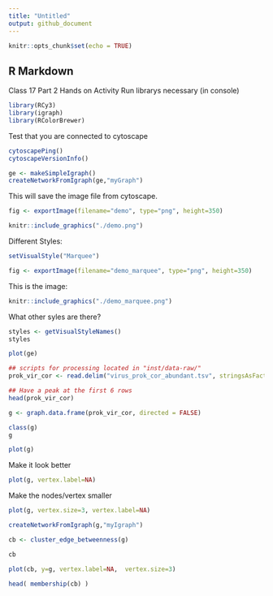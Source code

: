 ```yaml
---
title: "Untitled"
output: github_document
---
```


```r
knitr::opts_chunk$set(echo = TRUE)
```

## R Markdown

Class 17 Part 2 Hands on Activity
Run librarys necessary (in console)
```r
library(RCy3)
library(igraph)
library(RColorBrewer)
```

Test that you are connected to cytoscape
```r
cytoscapePing()
cytoscapeVersionInfo()
```

```r
ge <- makeSimpleIgraph()
createNetworkFromIgraph(ge,"myGraph")
```
This will save the image file from cytoscape.
```r
fig <- exportImage(filename="demo", type="png", height=350)

```

```r
knitr::include_graphics("./demo.png")

```

Different Styles:
```r
setVisualStyle("Marquee")

```
```r
fig <- exportImage(filename="demo_marquee", type="png", height=350)

```
This is the image:
```r
knitr::include_graphics("./demo_marquee.png")

```

What other syles are there?
```r
styles <- getVisualStyleNames()
styles
```

```r
plot(ge)
```


```r
## scripts for processing located in "inst/data-raw/"
prok_vir_cor <- read.delim("virus_prok_cor_abundant.tsv", stringsAsFactors = FALSE)

## Have a peak at the first 6 rows
head(prok_vir_cor)

```

```r
g <- graph.data.frame(prok_vir_cor, directed = FALSE)
```

```r
class(g)
g
```

```r
plot(g)
```

Make it look better
```r
plot(g, vertex.label=NA)
```

Make the nodes/vertex smaller
```r
plot(g, vertex.size=3, vertex.label=NA)

```


```r
createNetworkFromIgraph(g,"myIgraph")
```

```r
cb <- cluster_edge_betweenness(g)
```

```r
cb
```

```r
plot(cb, y=g, vertex.label=NA,  vertex.size=3)
```


```r
head( membership(cb) )

```


















